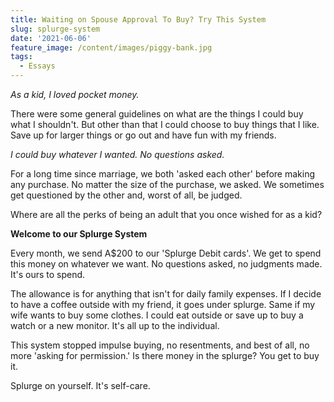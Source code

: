 ```yaml
---
title: Waiting on Spouse Approval To Buy? Try This System
slug: splurge-system
date: '2021-06-06'
feature_image: /content/images/piggy-bank.jpg
tags:
  - Essays
---
```

<ImageCard src="/content/images/piggy-bank.jpg" alt="Photo by Fabian Blank on Unsplash" />

_As a kid, I loved pocket money._

There were some general guidelines on what are the things I could buy what I shouldn't. But other than that I could choose to buy things that I like. Save up for larger things or go out and have fun with my friends.

_I could buy whatever I wanted. No questions asked._

For a long time since marriage, we both 'asked each other' before making any purchase. No matter the size of the purchase, we asked. We sometimes get questioned by the other and, worst of all, be judged.

Where are all the perks of being an adult that you once wished for as a kid?

**Welcome to our Splurge System**

Every month, we send A$200 to our 'Splurge Debit cards'. We get to spend this money on whatever we want. No questions asked, no judgments made. It's ours to spend.

The allowance is for anything that isn't for daily family expenses. If I decide to have a coffee outside with my friend, it goes under splurge. Same if my wife wants to buy some clothes. I could eat outside or save up to buy a watch or a new monitor. It's all up to the individual.

This system stopped impulse buying, no resentments, and best of all, no more 'asking for permission.' Is there money in the splurge? You get to buy it.

Splurge on yourself. It's self-care.
